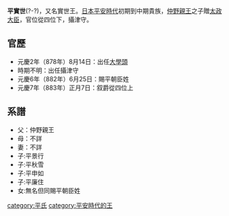 {{unreferenced|time=2015-07-05T23:43:56+00:00}}
'''平實世'''(?-?)，又名實世王。[[日本|日本]][[平安時代|平安時代]]初期到中期貴族，[[仲野親王|仲野親王]]之子贈[[太政大臣|太政大臣]]，官位從四位下，攝津守。

==官歷==
*元慶2年（878年）8月14日：出任[[大學頭|大學頭]]
*時期不明：出任攝津守
*元慶6年（882年）6月25日：賜平朝臣姓
*元慶7年（883年）正月7日：叙爵從四位上

==系譜==
*父：仲野親王
*母：不詳
*妻：不詳 
*子:平景行
*子:平秋雪
*子:平申如
*子:平廉住
*女:無名但同賜平朝臣姓

[[category:平氏|category:平氏]]
[[category:平安時代的王|category:平安時代的王]]
